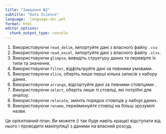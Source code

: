 ```yaml
---
title: "Завдання №2"
subtitle: "Data Science"
language: _language-ukr.yml
format: html
editor_options: 
  chunk_output_type: console
---
```


1. Використовуючи `read_delim`, імпортуйте дані з власного файлу `.csv`.
2. Використовуючи `read_excel`, імпортуйте дані з власного файлу `.xlsx`.
3. Використовуючи `glimpse`, виведіть структуру даних та перевірте їх типи та значення.
4. Використовуючи `filter`, відфільтруйте дані за певними умовами.
5. Використовуючи `slice`, оберіть лише перші кілька записів з набору даних.
6. Використовуючи `arrange`, відсортуйте дані за певними стовпцями .
7. Використовуючи `select`, оберіть лише ті стовпці, які потрібні для аналізу.
8. Використовуючи `relocate`, змініть порядок стовпців у наборі даних.
9. Використовуючи `rename`, перейменуйте стовпці на більш зрозумілі назви.

::: {.callout-note}
Це орієнтовний план.
Ви можете (і так буде навіть краще) відступати від нього і проводити маніпуляції з даними на власний розсуд.
:::